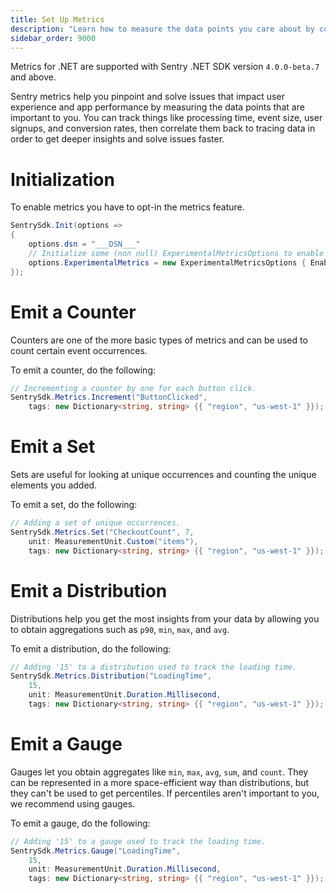 ```yaml
---
title: Set Up Metrics
description: "Learn how to measure the data points you care about by configuring Metrics in your .NET app."
sidebar_order: 9000
---
```


<Note>

Metrics for .NET are supported with Sentry .NET SDK version `4.0.0-beta.7` and above.

</Note>

Sentry metrics help you pinpoint and solve issues that impact user experience and app performance by measuring the data points that are important to you. You can track things like processing time, event size, user signups, and conversion rates, then correlate them back to tracing data in order to get deeper insights and solve issues faster.

# Initialization

To enable metrics you have to opt-in the metrics feature.

```csharp
SentrySdk.Init(options =>
{
    options.dsn = "___DSN___"
    // Initialize some (non null) ExperimentalMetricsOptions to enable Sentry Metrics,
    options.ExperimentalMetrics = new ExperimentalMetricsOptions { EnableCodeLocations = true };
});
```

# Emit a Counter

Counters are one of the more basic types of metrics and can be used to count certain event occurrences.

To emit a counter, do the following:
```csharp
// Incrementing a counter by one for each button click.
SentrySdk.Metrics.Increment("ButtonClicked",
    tags: new Dictionary<string, string> {{ "region", "us-west-1" }});
```

# Emit a Set

Sets are useful for looking at unique occurrences and counting the unique elements you added.

To emit a set, do the following:
```csharp
// Adding a set of unique occurrences.
SentrySdk.Metrics.Set("CheckoutCount", 7,
    unit: MeasurementUnit.Custom("items"),
    tags: new Dictionary<string, string> {{ "region", "us-west-1" }});
```

# Emit a Distribution

Distributions help you get the most insights from your data by allowing you to obtain aggregations such as `p90`, `min`, `max`, and `avg`.

To emit a distribution, do the following:
```csharp
// Adding '15' to a distribution used to track the loading time.
SentrySdk.Metrics.Distribution("LoadingTime",
    15,
    unit: MeasurementUnit.Duration.Millisecond,
    tags: new Dictionary<string, string> {{ "region", "us-west-1" }});
```

# Emit a Gauge

Gauges let you obtain aggregates like `min`, `max`, `avg`, `sum`, and `count`. They can be represented in a more space-efficient way than distributions, but they can't be used to get percentiles. If percentiles aren't important to you, we recommend using gauges.

To emit a gauge, do the following:
```csharp
// Adding '15' to a gauge used to track the loading time.
SentrySdk.Metrics.Gauge("LoadingTime",
    15,
    unit: MeasurementUnit.Duration.Millisecond,
    tags: new Dictionary<string, string> {{ "region", "us-west-1" }});
```
